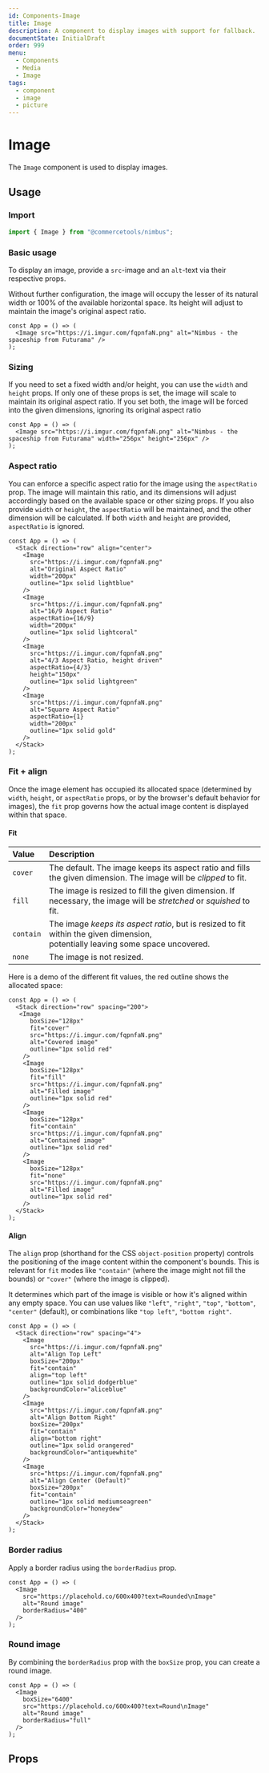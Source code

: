 ```yaml
---
id: Components-Image
title: Image
description: A component to display images with support for fallback.
documentState: InitialDraft
order: 999
menu:
  - Components
  - Media
  - Image
tags:
  - component
  - image
  - picture
---
```


# Image

The `Image` component is used to display images.



## Usage

### Import

```jsx
import { Image } from "@commercetools/nimbus";
```

### Basic usage

To display an image, provide a `src`-image and an `alt`-text via their respective props.

Without further configuration, the image will occupy the lesser of its natural width or 100% of the available horizontal space.
Its height will adjust to maintain the image's original aspect ratio.

```jsx-live
const App = () => (
  <Image src="https://i.imgur.com/fqpnfaN.png" alt="Nimbus - the spaceship from Futurama" />
);
```

### Sizing

If you need to set a fixed width and/or height, you can use the `width` and `height` props.
If only one of these props is set, the image will scale to maintain its original aspect ratio.
If you set both, the image will be forced into the given dimensions, ignoring its original aspect ratio

```jsx-live
const App = () => (
  <Image src="https://i.imgur.com/fqpnfaN.png" alt="Nimbus - the spaceship from Futurama" width="256px" height="256px" />
);
```

### Aspect ratio

You can enforce a specific aspect ratio for the image using the `aspectRatio` prop.
The image will maintain this ratio, and its dimensions will adjust accordingly based on the available space or other sizing props.
If you also provide `width` or `height`, the `aspectRatio` will be maintained, and the other dimension will be calculated.
If both `width` and `height` are provided, `aspectRatio` is ignored.

```jsx-live
const App = () => (
  <Stack direction="row" align="center">
    <Image
      src="https://i.imgur.com/fqpnfaN.png"
      alt="Original Aspect Ratio"
      width="200px"
      outline="1px solid lightblue"
    />
    <Image
      src="https://i.imgur.com/fqpnfaN.png"
      alt="16/9 Aspect Ratio"
      aspectRatio={16/9}
      width="200px"
      outline="1px solid lightcoral"
    />
    <Image
      src="https://i.imgur.com/fqpnfaN.png"
      alt="4/3 Aspect Ratio, height driven"
      aspectRatio={4/3}
      height="150px"
      outline="1px solid lightgreen"
    />
    <Image
      src="https://i.imgur.com/fqpnfaN.png"
      alt="Square Aspect Ratio"
      aspectRatio={1}
      width="200px"
      outline="1px solid gold"
    />
  </Stack>
);
```

### Fit + align

Once the image element has occupied its allocated space (determined by `width`, `height`, or `aspectRatio` props, or by the browser's default behavior for images),
the `fit` prop governs how the actual image content is displayed within that space.

#### Fit

| Value     | Description                                                                                                                          |
| :-------- | :----------------------------------------------------------------------------------------------------------------------------------- |
| `cover`   | The default. The image keeps its aspect ratio and fills the given dimension. The image will be _clipped_ to fit.                     |
| `fill`    | The image is resized to fill the given dimension. If necessary, the image will be _stretched_ or _squished_ to fit.                  |
| `contain` | The image _keeps its aspect ratio_, but is resized to fit within the given dimension,<br/> potentially leaving some space uncovered. |
| `none`    | The image is not resized.                                                                                                            |

Here is a demo of the different fit values, the red outline shows the allocated space:

```jsx-live
const App = () => (
  <Stack direction="row" spacing="200">
   <Image
      boxSize="128px"
      fit="cover"
      src="https://i.imgur.com/fqpnfaN.png"
      alt="Covered image"
      outline="1px solid red"
    />
    <Image
      boxSize="128px"
      fit="fill"
      src="https://i.imgur.com/fqpnfaN.png"
      alt="Filled image"
      outline="1px solid red"
    />
    <Image
      boxSize="128px"
      fit="contain"
      src="https://i.imgur.com/fqpnfaN.png"
      alt="Contained image"
      outline="1px solid red"
    />    
    <Image
      boxSize="128px"
      fit="none"
      src="https://i.imgur.com/fqpnfaN.png"
      alt="Filled image"
      outline="1px solid red"
    />
  </Stack>
);
```

#### Align

The `align` prop (shorthand for the CSS `object-position` property) controls the positioning of the image content within the component's bounds.
This is relevant for `fit` modes like `"contain"` (where the image might not fill the bounds) or `"cover"` (where the image is clipped).

It determines which part of the image is visible or how it's aligned within any empty space.
You can use values like `"left"`, `"right"`, `"top"`, `"bottom"`, `"center"` (default), or combinations like `"top left"`, `"bottom right"`.

```jsx-live
const App = () => (
  <Stack direction="row" spacing="4">
    <Image
      src="https://i.imgur.com/fqpnfaN.png"
      alt="Align Top Left"
      boxSize="200px"
      fit="contain"
      align="top left"
      outline="1px solid dodgerblue"
      backgroundColor="aliceblue"
    />
    <Image
      src="https://i.imgur.com/fqpnfaN.png"
      alt="Align Bottom Right"
      boxSize="200px"
      fit="contain"
      align="bottom right"
      outline="1px solid orangered"
      backgroundColor="antiquewhite"
    />
    <Image
      src="https://i.imgur.com/fqpnfaN.png"
      alt="Align Center (Default)"
      boxSize="200px"
      fit="contain"
      outline="1px solid mediumseagreen"
      backgroundColor="honeydew"
    />
  </Stack>
);
```

### Border radius

Apply a border radius using the `borderRadius` prop.

```jsx-live
const App = () => (
  <Image
    src="https://placehold.co/600x400?text=Rounded\nImage"
    alt="Round image"
    borderRadius="400"
  />
);
```

### Round image

By combining the `borderRadius` prop with the `boxSize` prop, you can create a round image.

```jsx-live
const App = () => (
  <Image
    boxSize="6400"
    src="https://placehold.co/600x400?text=Round\nImage"
    alt="Round image"
    borderRadius="full"
  />
);
```
## Props

<PropsTable id="Image"/>
